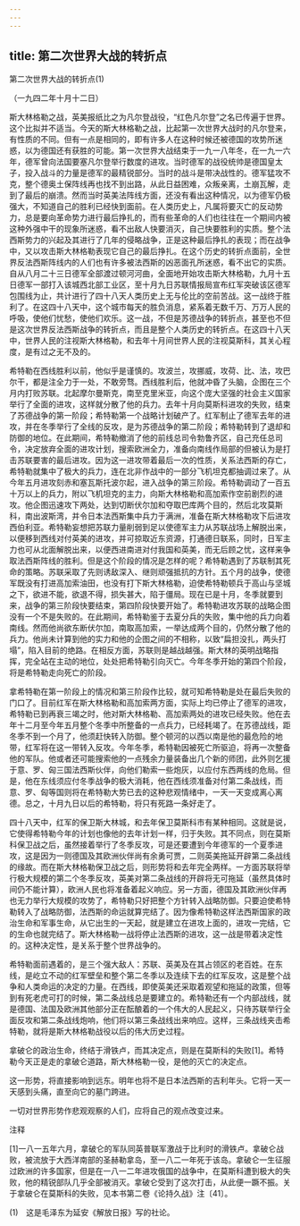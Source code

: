 ```yaml
---
---
---
```

title: 第二次世界大战的转折点
---



第二次世界大战的转折点(1)


（一九四二年十月十二日）

斯大林格勒之战，英美报纸比之为凡尔登战役，“红色凡尔登”之名已传遍于世界。这个比拟并不适当。今天的斯大林格勒之战，比起第一次世界大战时的凡尔登来，有性质的不同。但有一点是相同的，即有许多人在这种时候还被德国的攻势所迷惑，以为德国还有获胜的可能。第一次世界大战结束于一九一八年冬，在一九一六年，德军曾向法国要塞凡尔登举行数度的进攻。当时德军的战役统帅是德国皇太子，投入战斗的力量是德军的最精锐部分。当时的战斗是带决战性的。德军猛攻不克，整个德奥土保阵线再也找不到出路，从此日益困难，众叛亲离，土崩瓦解，走到了最后的崩溃。然而当时英美法阵线方面，还没有看出这种情况，以为德军仍极强大，不知道自己的胜利已经快到面前。在人类历史上，凡属将要灭亡的反动势力，总是要向革命势力进行最后挣扎的，而有些革命的人们也往往在一个期间内被这种外强中干的现象所迷惑，看不出敌人快要消灭，自己快要胜利的实质。整个法西斯势力的兴起及其进行了几年的侵略战争，正是这种最后挣扎的表现；而在战争中，又以攻击斯大林格勒表现它自己的最后挣扎。在这个历史的转折点面前，全世界反法西斯阵线内的人们也有许多被法西斯的凶恶面孔所迷惑，看不出它的实质。自从八月二十三日德军全部渡过顿河河曲，全面地开始攻击斯大林格勒，九月十五日德军一部打入该城西北部工业区，至十月九日苏联情报局宣布红军突破该区德军包围线为止，共计进行了四十八天人类历史上无与伦比的空前苦战。这一战终于胜利了。在这四十八天中，这个城市每天的胜负消息，紧系着无数千万、万万人民的呼吸，使他们忧愁，使他们欢乐。这一战，不但是苏德战争的转折点，甚至也不但是这次世界反法西斯战争的转折点，而且是整个人类历史的转折点。在这四十八天中，世界人民的注视斯大林格勒，和去年十月间世界人民的注视莫斯科，其关心程度，是有过之无不及的。

希特勒在西线胜利以前，他似乎是谨慎的。攻波兰，攻挪威，攻荷、比、法，攻巴尔干，都是注全力于一处，不敢旁骛。西线胜利后，他就冲昏了头脑，企图在三个月内打败苏联。北起摩尔曼斯克，南至克里米亚，向这个庞大坚强的社会主义国家举行了全面的进攻，这样就分散了他的兵力。去年十月向莫斯科进攻的失败，结束了苏德战争的第一阶段；希特勒第一个战略计划破产了。红军制止了德军去年的进攻，并在冬季举行了全线的反攻，是为苏德战争的第二阶段；希特勒转到了退却和防御的地位。在此期间，希特勒撤消了他的前线总司令勃鲁齐区，自己充任总司令，决定放弃全面的进攻计划，搜索欧洲全力，准备向南线作局部的但被认为是打击苏联要害的最后进攻。因为这一进攻带着最后一次的性质，关系法西斯的存亡，希特勒就集中了极大的兵力，连在北非作战中的一部分飞机坦克都抽调过来了。从今年五月进攻刻赤和塞瓦斯托波尔起，进入战争的第三阶段。希特勒调动了一百五十万以上的兵力，附以飞机坦克的主力，向斯大林格勒和高加索作空前剧烈的进攻。他企图迅速攻下两处，达到切断伏尔加和夺取巴库两个目的，然后北攻莫斯科，南出波斯湾，并令日本法西斯集中兵力于满洲，准备在斯大林格勒攻下后进攻西伯利亚。希特勒妄想把苏联力量削弱到足以使德军主力从苏联战场上解脱出来，以便移到西线对付英美的进攻，并可掠取近东资源，打通德日联系，同时，日军主力也可从北面解脱出来，以便西进南进对付我国和英美，而无后顾之忧，这样来争取法西斯阵线的胜利。但是这个阶段的情况是怎样的呢？希特勒遇到了苏联制其死命的策略。苏联采取了先则诱敌深入、继则顽强抵抗的方针。五个月的战争，使德军既没有打进高加索油田，也没有打下斯大林格勒，迫使希特勒顿兵于高山与坚城之下，欲进不能，欲退不得，损失甚大，陷于僵局。现在已是十月，冬季就要到来，战争的第三阶段快要结束，第四阶段快要开始了。希特勒进攻苏联的战略企图没有一个不是失败的。在此期间，希特勒鉴于去夏分兵的失败，集中他的兵力向着南线。然而他尚欲东断伏尔加，南取高加索，一举达成两个目的，仍然分散了他的兵力。他尚未计算到他的实力和他的企图之间的不相称，以致“扁担没扎，两头打塌”，陷入目前的绝路。在相反方面，苏联则是越战越强。斯大林的英明战略指挥，完全站在主动的地位，处处把希特勒引向灭亡。今年冬季开始的第四个阶段，将是希特勒走向死亡的阶段。

拿希特勒在第一阶段上的情况和第三阶段作比较，就可知希特勒是处在最后失败的门口了。目前红军在斯大林格勒和高加索两方面，实际上均已停止了德军的进攻，希特勒已到再衰三竭之时，他对斯大林格勒、高加索两处的进攻已经失败。他在去年十二月至今年五月整个冬季中所整备的一点兵力，已经耗竭了。在苏德战线，距冬季不到一个月了，他须赶快转入防御。整个顿河的以西以南是他的最危险的地带，红军将在这一带转入反攻。今年冬季，希特勒因被死亡所驱迫，将再一次整备他的军队。他或者还可能搜索他的一点残余力量装备出几个新的师团，此外则乞援于意、罗、匈三国法西斯伙伴，向他们勒索一些炮灰，以应付东西两线的危局。但是，他在东线须应付冬季战争的极大消耗，他在西线须准备对付第二条战线，而意、罗、匈等国则将在希特勒大势已去的这种悲观情绪中，一天一天变成离心离德。总之，十月九日以后的希特勒，将只有死路一条好走了。

四十八天中，红军的保卫斯大林城，和去年保卫莫斯科市有某种相同。这就是说，它使得希特勒今年的计划也像他的去年计划一样，归于失败。其不同点，则在莫斯科保卫战之后，虽然接着举行了冬季反攻，可是还要遭到今年德军的一个夏季进攻，这是因为一则德国及其欧洲伙伴尚有余勇可贾，二则英美拖延开辟第二条战线的缘故。而在斯大林格勒保卫战之后，则形势将和去年完全两样。一方面苏联将举行极大规模的第二个冬季反攻，英美对第二条战线的开辟将无可拖延（虽然具体时间仍不能计算），欧洲人民也将准备着起义响应。另一方面，德国及其欧洲伙伴再也无力举行大规模的攻势了，希特勒只好把整个方针转入战略防御。只要迫使希特勒转入了战略防御，法西斯的命运就算完结了。因为像希特勒这样法西斯国家的政治生命和军事生命，从它出生的一天起，就是建立在进攻上面的，进攻一完结，它的生命也就完结了。斯大林格勒一战将停止法西斯的进攻，这一战是带着决定性的。这种决定性，是关系于整个世界战争的。

希特勒面前遇着的，是三个强大敌人：苏联、英美及在其占领区的老百姓。在东线，是屹立不动的红军壁垒和整个第二冬季以及连续下去的红军反攻，这是整个战争和人类命运的决定的力量。在西线，即使英美还采取着观望和拖延的政策，但等到有死老虎可打的时候，第二条战线总是要建立的。希特勒还有一个内部战线，就是德国、法国及欧洲其他部分正在酝酿着的一个伟大的人民起义，只待苏联举行全面反攻和第二条战线炮响，他们将以第三条战线出来响应。这样，三条战线夹击希特勒，就将是斯大林格勒战役以后的伟大历史过程。

拿破仑的政治生命，终结于滑铁卢，而其决定点，则是在莫斯科的失败[1]。希特勒今天正是走的拿破仑道路，斯大林格勒一役，是他的灭亡的决定点。

这一形势，将直接影响到远东。明年也将不是日本法西斯的吉利年头。它将一天一天感到头痛，直至向它的墓门跨进。

一切对世界形势作悲观观察的人们，应将自己的观点改变过来。

注释

[1]一八一五年六月，拿破仑的军队同英普联军激战于比利时的滑铁卢。拿破仑战败，被流放于大西洋南部的圣赫勒拿岛，至一八二一年死于该岛。拿破仑一生征服过欧洲的许多国家，但是在一八一二年进攻俄国的战争中，在莫斯科遭到极大的失败，他的精锐部队几乎全部被消灭。拿破仑受到了这次打击，从此便一蹶不振。关于拿破仑在莫斯科的失败，见本书第二卷《论持久战》注〔41〕。

(1)　这是毛泽东为延安《解放日报》写的社论。